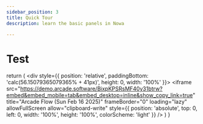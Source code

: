 ```yaml
---
sidebar_position: 3
title: Quick Tour
description: learn the basic panels in Nowa

---
```


# Test

  return (
    <div style={{ position: 'relative', paddingBottom: 'calc(56.15079365079365% + 41px)', height: 0, width: '100%' }}>
      <iframe
        src="https://demo.arcade.software/BixpKPSRsMF40y31btrw?embed&embed_mobile=tab&embed_desktop=inline&show_copy_link=true"
        title="Arcade Flow (Sun Feb 16 2025)"
        frameBorder="0"
        loading="lazy"
        allowFullScreen
        allow="clipboard-write"
        style={{ position: 'absolute', top: 0, left: 0, width: '100%', height: '100%', colorScheme: 'light' }}
      />
    </div>
  )
}
